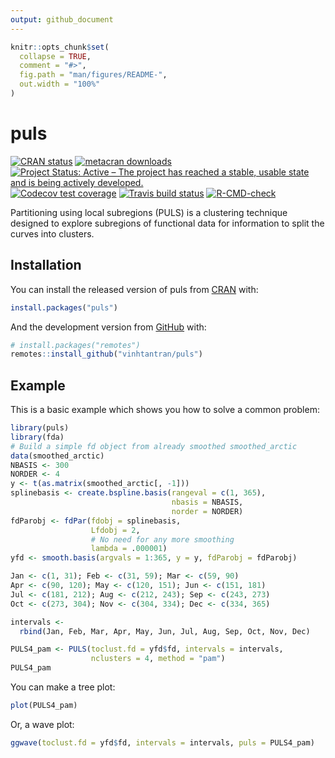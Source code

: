 ```yaml
---
output: github_document
---
```


<!-- README.md is generated from README.Rmd. Please edit that file -->

```r
knitr::opts_chunk$set(
  collapse = TRUE,
  comment = "#>",
  fig.path = "man/figures/README-",
  out.width = "100%"
)
```

# puls

<!-- badges: start -->
[![CRAN status](https://www.r-pkg.org/badges/version/puls)](https://CRAN.R-project.org/package=puls)
[![metacran downloads](https://cranlogs.r-pkg.org/badges/puls)](https://cran.r-project.org/package=puls)
[![Project Status: Active – The project has reached a stable, usable state and is being actively developed.](https://www.repostatus.org/badges/latest/active.svg)](https://www.repostatus.org/#active)
[![Codecov test coverage](https://codecov.io/gh/vinhtantran/puls/branch/master/graph/badge.svg)](https://codecov.io/gh/vinhtantran/puls?branch=master)
[![Travis build status](https://travis-ci.org/vinhtantran/puls.svg?branch=master)](https://travis-ci.org/vinhtantran/puls)
[![R-CMD-check](https://github.com/vinhtantran/puls/workflows/R-CMD-check/badge.svg)](https://github.com/vinhtantran/puls/actions)
<!-- badges: end -->

Partitioning using local subregions (PULS) is a clustering technique designed to explore subregions of functional data for information to split the curves into clusters.

## Installation

You can install the released version of puls from [CRAN](https://CRAN.R-project.org) with:

``` r
install.packages("puls")
```

And the development version from [GitHub](https://github.com/) with:

``` r
# install.packages("remotes")
remotes::install_github("vinhtantran/puls")
```
## Example

This is a basic example which shows you how to solve a common problem:

```r
library(puls)
library(fda)
# Build a simple fd object from already smoothed smoothed_arctic
data(smoothed_arctic)
NBASIS <- 300
NORDER <- 4
y <- t(as.matrix(smoothed_arctic[, -1]))
splinebasis <- create.bspline.basis(rangeval = c(1, 365),
                                    nbasis = NBASIS,
                                    norder = NORDER)
fdParobj <- fdPar(fdobj = splinebasis,
                  Lfdobj = 2,
                  # No need for any more smoothing
                  lambda = .000001)
yfd <- smooth.basis(argvals = 1:365, y = y, fdParobj = fdParobj)

Jan <- c(1, 31); Feb <- c(31, 59); Mar <- c(59, 90)
Apr <- c(90, 120); May <- c(120, 151); Jun <- c(151, 181)
Jul <- c(181, 212); Aug <- c(212, 243); Sep <- c(243, 273)
Oct <- c(273, 304); Nov <- c(304, 334); Dec <- c(334, 365)

intervals <-
  rbind(Jan, Feb, Mar, Apr, May, Jun, Jul, Aug, Sep, Oct, Nov, Dec)

PULS4_pam <- PULS(toclust.fd = yfd$fd, intervals = intervals,
                  nclusters = 4, method = "pam")
PULS4_pam
```

You can make a tree plot:

```r
plot(PULS4_pam)
```

Or, a wave plot:

```r
ggwave(toclust.fd = yfd$fd, intervals = intervals, puls = PULS4_pam)
```


